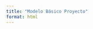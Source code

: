```yaml
---
title: "Modelo Básico Proyecto"
format: html
---
```


<div id="p5-sketch">
  <div id="canvas-container"></div>
</div>

<script src="https://cdnjs.cloudflare.com/ajax/libs/p5.js/1.4.0/p5.js"></script>
<script src="https://unpkg.com/ml5@0.12.2/dist/ml5.min.js"></script>

<script>
(function() {
  const sketch = (p) => {
    let video;
    let classifier;
    let modelLoaded = 'https://teachablemachine.withgoogle.com/models/iRKXr61T1/';
    let label = 'esperando...';

    p.preload = function() {
      classifier = ml5.imageClassifier(modelLoaded);
    }

    p.setup = function() {
      p.createCanvas(640, 640).parent('canvas-container');
      video = p.createCapture(p.VIDEO);
      video.hide();
      classifyVideo();
    }

    function classifyVideo() {
      classifier.classify(video, gotResults);
    }

    function gotResults(error, results) {
      if (error) {
        console.error(error);
        return;
      }

      label = results[0].label;
      classifyVideo();
    }

    p.draw = function() {
      p.background(0);
      p.image(video, 0, 0);
      p.textSize(30);
      p.textAlign(p.CENTER, p.CENTER);
      p.fill(255);
      p.text(label, p.width / 2, p.height - 100);
    }
  };

  new p5(sketch);
})();
</script>
